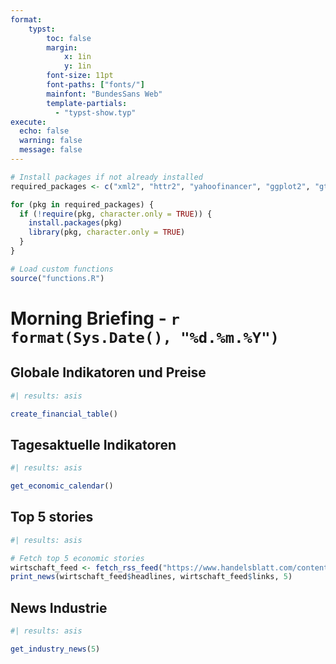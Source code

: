 ```yaml
---
format:
    typst:
        toc: false
        margin:
            x: 1in
            y: 1in
        font-size: 11pt
        font-paths: ["fonts/"]
        mainfont: "BundesSans Web"
        template-partials:
          - "typst-show.typ"
execute:
  echo: false
  warning: false
  message: false
---
```


```r
# Install packages if not already installed
required_packages <- c("xml2", "httr2", "yahoofinancer", "ggplot2", "gt", "dplyr", "scales")

for (pkg in required_packages) {
  if (!require(pkg, character.only = TRUE)) {
    install.packages(pkg)
    library(pkg, character.only = TRUE)
  }
}

# Load custom functions
source("functions.R")
```

# Morning Briefing - `r format(Sys.Date(), "%d.%m.%Y")`

## Globale Indikatoren und Preise

```r
#| results: asis

create_financial_table()
```

## Tagesaktuelle Indikatoren

```r
#| results: asis

get_economic_calendar()
```


## Top 5 stories

```r
#| results: asis

# Fetch top 5 economic stories
wirtschaft_feed <- fetch_rss_feed("https://www.handelsblatt.com/contentexport/feed/wirtschaft")
print_news(wirtschaft_feed$headlines, wirtschaft_feed$links, 5)
```

## News Industrie

```r
#| results: asis

get_industry_news(5)
```